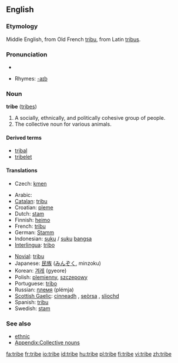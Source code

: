 ==English==

===Etymology===
Middle English, from Old French [[tribu]], from Latin [[tribus]].

===Pronunciation===
*{{audio|en-us-tribe.ogg|Audio (US)}}

*Rhymes: [[Rhymes:English:-aɪb|-aɪb]]

===Noun===
'''tribe''' ([[tribes]])

# A socially, ethnically, and politically cohesive group of people.
# The collective noun for various animals.

====Derived terms====
*[[tribal]]
*[[tribelet]]

====Translations====
{{trans-top|group of people}}
*Czech: [[kmen]] {{m}}
{{trans-mid}}
{{trans-bottom}}
{{top}}
*Arabic: {{ARchar|[[قبيلة]]}} {{f}}
*[[Catalan]]: [[tribu]] {{f}}
*Croatian: [[pleme]] {{n}}
*Dutch: [[stam]] {{m}}
*Finnish: [[heimo]]
*French: [[tribu]] {{f}}
*German: [[Stamm]] {{m}}
*Indonesian: [[suku]] / [[suku]] [[bangsa]]
*[[Interlingua]]: [[tribo]]
{{mid}}
*[[Novial]]: [[tribu]]
*Japanese: [[民族]] ([[みんぞく]], minzoku)
*Korean: [[겨레]] (gyeore)
*Polish: [[plemienny]], [[szczepowy]]
*Portuguese: [[tribo]] {{f}}
*Russian: [[племя]] (plémja) {{n}}
*[[Scottish Gaelic]]: [[cinneadh]] {{m}}, [[seòrsa]] {{m}}, [[sliochd]] {{m}}
*Spanish: [[tribu]] {{f}}
*Swedish: [[stam]]
{{bottom}}

===See also===
*[[ethnic]]
*[[Appendix:Collective nouns]]

[[fa:tribe]]
[[fr:tribe]]
[[io:tribe]]
[[id:tribe]]
[[hu:tribe]]
[[pl:tribe]]
[[fi:tribe]]
[[vi:tribe]]
[[zh:tribe]]